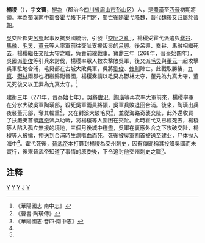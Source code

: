 '''楊稷'''（{{bd|？||271年|catIdx=Y}}），字'''文曹'''，[[犍為|犍為]]（郡治今[[四川省|四川省]][[眉山市|眉山市]][[彭山区|彭山区]]）人，是[[蜀漢|蜀漢]]至[[西晉|西晉]]初期將領。本為蜀漢南中都督[[霍弋|霍弋]]帳下牙門將，蜀亡後隨霍弋降[[曹魏|魏]]，晉代魏後又归屬於[[晉朝|晉朝]]。

[[孫吳|吳]]交阯郡吏[[呂興|呂興]]起事反抗吳國統治，引發「[[交阯之亂|交阯之亂]]」，楊稷受霍弋派遣與[[爨谷|爨谷]]、[[馬融|馬融]]、[[毛炅|毛炅]]、[[董元|董元]]等人率軍前往交阯支援叛吳的[[呂興|呂興]]。後呂興、爨谷、馬融相繼死去，楊稷繼任交阯太守之職，負責前線戰事。寶鼎三年（268年，晉泰始四年），吳國派[[劉俊_(三國)|劉俊]]等引兵來討伐，楊稷率眾人數次擊敗吳軍，後又派[[毛炅|毛炅]]與[[董元|董元]]一起攻擊吳軍駐地合浦，毛炅部在古城大敗吳軍，吳將[[劉俊_(三國)|劉俊]]、[[修則|修則]]陣亡。此戰取勝後，[[九真|九真]]、[[鬱林|鬱林]]兩郡也相繼歸附晉國，楊稷奏請以毛炅為鬱林太守，董元為九真太守，董元死後又以王素為九真太守。<ref>《華陽國志·南中志》</ref>

建衡三年（271年，晋泰始七年），吳將[[虞汜|虞汜]]、[[陶璜|陶璜]]等再次率大軍前來，楊稷率軍在分水大破吳軍陶璜部，殺死吳軍兩員將領，吳軍兵敗退回合浦。後來，陶璜出兵夜襲董元部，奪其輜重<ref name="#1">《晉書·陶璜傳》</ref>，又在封溪大破毛炅<ref>《華陽國志·卷四·南中志》</ref>，並從海路奇襲交阯，此外還收買了扶嚴夷首領[[蔣奇|蔣奇]]派兵助戰，將楊稷等人圍困在交阯。此時霍弋又已經死去，楊稷等人陷入孤立無援的境地，三個月後城中糧盡，吳軍在裏應外合之下攻破交阯，楊稷等人被擒，押送到合浦時生病嘔血而死，死後被吳軍割首被送至[[建业|建业]]，尸体抛入海中<ref name="#1"/>。霍弋死後，[[晉武帝|晉武帝]]本打算封楊稷為交州刺史，因有傳聞稱其投降吳國而未實行，後來晉武帝知道了事情的原委後，下令追封他交州刺史之職<ref name="#1"/>。

==注释==
{{Reflist}}

{{晉朝人物小作品}}

[[Category:蜀漢軍事人物|Y]]
[[Category:三國軍事人物|Y]]
[[Category:晉朝軍事人物|Y]]
[[Category:楊姓|J]]
[[Category:晉朝戰爭身亡者|Y]]